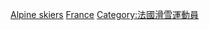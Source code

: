 {{Commons category|Alpine skiers from France}}

{{Fooian fooers|Profession=高山滑雪運動員|Nationality=法國人|Country=法國|Supercategory=運動員}}

[[Category:依體育運動劃分的法國運動員|Alpine skiers]]
[[Category:各國高山滑雪運動員|France]]
[[Category:法國滑雪運動員|Category:法國滑雪運動員]]